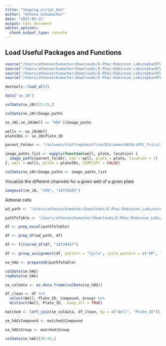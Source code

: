 ```yaml
---
title: "Imaging_script_Gen"
author: "Athena Schumacher"
date: "2025-05-21"
output: html_document
editor_options: 
  chunk_output_type: console
---
```


## Load Useful Packages and Functions

```r

source("/Users/athenaschumacher/Downloads/E-Phac:Robinson_Labs/ephacRTools/R/imagingTools.R")
source("/Users/athenaschumacher/Downloads/E-Phac:Robinson_Labs/ephacRTools/R/utilityTools.R")
source("/Users/athenaschumacher/Downloads/E-Phac:Robinson_Labs/ephacRTools/R/prepareSE.R")
source("/Users/athenaschumacher/Downloads/E-Phac:Robinson_Labs/ephacRTools/R/colDatTools.R")

```


```r

devtools::load_all()

data("se_iN")

colData(se_iN)[15:25,]

colData(se_iN)$Image_paths

se_iN[,se_iN$Well == "H05"]$Image_paths

```

```r

wells <- se_iN$Well
plateIDs <- se_iN$Plate_ID

parent_folder <- "/Volumes/staff/ephacoffice/DColameo/DATA/iPSC_Tricultures"

image_paths_list <- mapply(function(well, plate, location) {
  image_paths(parent_folder, idx = well, plate = plate, location = 7)
}, well = wells, plate = plateIDs, SIMPLIFY = FALSE)

colData(se_iN)$Image_paths <- image_paths_list
```

Visualize the different channels for a given well of a given plate
```r

imageval(se_iN, "C09", "18T39265")

```


Adrenal cells

```r

wd_path <- "/Users/athenaschumacher/Downloads/E-Phac:Robinson_Labs/excel_files"

pathToTable <- "/Users/athenaschumacher/Downloads/E-Phac:Robinson_Labs/excel_files/NCI_ramp_ATP1A1_280225_18T39417.xlsx"

df <- prep_excel(pathToTable)

df <- prep_df(wd_path, df)

df <- filtered_df(df, "18T39417")

df <- group_assignment(df, pattern = "Cycle", cycle_pattern = c("HP", "WT", "HP"))

```

```r
se_hAG <- prepareSE(pathToTable)

colData(se_hAG)
rowData(se_hAG)
```

```r
se_coldata <- as.data.frame(colData(se_hAG))

df_clean <- df %>%
  select(Well, Plate_ID, Compound, Group) %>%
  distinct(Well, Plate_ID, .keep_all = TRUE)

matched <- left_join(se_coldata, df_clean, by = c("Well", "Plate_ID"))

se_hAG$Compound <- matched$Compound

se_hAG$Group <- matched$Group

colData(se_hAG)[30:40,]
```





